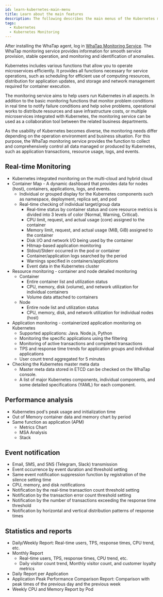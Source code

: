```yaml
---
id: learn-kubernetes-main-menu
title: Learn about the main features
description: The following describes the main menus of the Kubernetes monitoring service.
tags:
  - Kubernetes
  - Kubernetes Monitoring
---
```


After installing the WhaTap agent, log in [WhaTap Monitoring Service](https://service.whatap.io). The WhaTap monitoring service provides information for smooth service provision, stable operation, and monitoring and identification of anomalies.

Kubernetes includes various functions that allow you to operate microservices efficiently. It provides all functions necessary for service operations, such as scheduling for efficient use of computing resources, distribution for application updates, and storage and network management required for container execution.

The monitoring service aims to help users run Kubernetes in all aspects. In addition to the basic monitoring functions that monitor problem conditions in real time to notify failure conditions and help solve problems, operational works to distribute resources and save infrastructure costs, or multiple microservices integrated with Kubernetes, the monitoring service can be used as a collaboration tool between the related business departments.

As the usability of Kubernetes becomes diverse, the monitoring needs differ depending on the operation environment and business situation. For this purpose, the WhaTap monitoring service provides the function to collect and comprehensively control all data managed or produced by Kubernetes, such as application transactions, resource usage, logs, and events.

## Real-time Monitoring

- Kubernetes integrated monitoring on the multi-cloud and hybrid cloud
- Container Map - A dynamic dashboard that provides data for nodes (host), containers, applications, logs, and events.
  - Individual or grouped display for the Kubernetes components such as namespace, deployment, replica set, and pod
  - Real-time checking of individual target/group data
    - Real-time status by container status and core resource metrics is divided into 3 levels of color (Normal, Warning, Critical).
    - CPU limit, request, and actual usage (core) assigned to the container
    - Memory limit, request, and actual usage (MiB, GiB) assigned to the container
    - Disk I/O and network I/O being used by the container
    - Hitmap-based application monitoring
    - Stdout/Stderr occurred in the pod or container
    - Container/application logs searched by the period
    - Warnings specified in containers/applications
    - Event data in the Kubernetes cluster
- Resource monitoring - container and node detailed monitoring
  - Container
    - Entire container list and utilization status
    - CPU, memory, disk (volume), and network utilization for individual containers
    - Volume data attached to containers
  - Node
    - Entire node list and utilization status
    - CPU, memory, disk, and network utilization for individual nodes (host)
- Application monitoring - containerized application monitoring on Kubernetes
  - Supported applications: Java. Node.js, Python
  - Monitoring the specific applications using the filtering
  - Monitoring of active transactions and completed transactions
  - TPS and response time trends for application groups and individual applications
  - User count trend aggregated for 5 minutes
- Checking the Kubernetes master meta data
  - Master meta data stored in ETCD can be checked on the WhaTap console.
  - A list of major Kubernetes components, individual components, and some detailed specifications (YAML) for each component.

## Performance analysis

- Kubernetes pod's peak usage and initialization time
- Out of Memory container data and memory chart by period
- Same function as application (APM)
  - Metrics Chart
  - MSA Analysis
  - Stack

## Event notification

- Email, SMS, and SNS (Telegram, Slack) transmission
- Event occurrence by event duration and threshold setting
- Same event notification suppression function by registration of the silence setting time
- CPU, memory, and disk notifications
- Notification by the real-time transaction count threshold setting
- Notification by the transaction error count threshold setting
- Notification by the number of transactions exceeding the response time threshold
- Notification by horizontal and vertical distribution patterns of response times

## Statistics and reports

- Daily/Weekly Report: Real-time users, TPS, response times, CPU trend, etc.
- Monthly Report
  - Real-time users, TPS, response times, CPU trend, etc.
  - Daily visitor count trend, Monthly visitor count, and customer loyalty metrics
- Daily Report per Application
- Application Peak Performance Comparison Report: Comparison with peak times of the previous day and the previous week
- Weekly CPU and Memory Report by Pod
